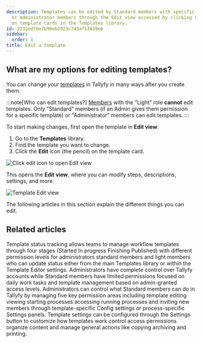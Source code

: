 ```yaml
---
description: Templates can be edited by Standard members with specific permissions
  or Administrator members through the Edit view accessed by clicking the pencil icon
  on template cards in the Templates library.
id: 2231edf0e7b96eb2923c743af13639e6
sidebar:
  order: 1
title: Edit a template
---
```


## What are my options for editing templates?

You can change your [templates](/products/pro/documenting/templates/) in Tallyfy in many ways after you create them.

:::note[Who can edit templates?]
[Members](/products/pro/documenting/members/) with the "Light" role **cannot** edit templates. Only "Standard" members (if an Admin gives them permission for a specific template) or "Administrator" members can edit templates.
:::

To start making changes, first open the template in **Edit view**:

1. Go to the **Templates** library.
2. Find the template you want to change.
3. Click the **Edit** icon (the pencil) on the template card.

![Click edit icon to open Edit view](https://screenshots.tallyfy.com/tallyfy%2Fpro%2Fdesktop-light-open-edit-mode-template.png)

This opens the **Edit view**, where you can modify steps, descriptions, settings, and more.

![Template Edit view](https://screenshots.tallyfy.com/tallyfy%2Fpro%2Fdesktop-light-show-template-created-by-tallyfyai.png)

The following articles in this section explain the different things you can edit.


<PageTree />


## Related articles
<CardGrid>
<LinkTitleCard header="<b>Edit Templates > Change a template's status</b>" href="/products/pro/documenting/templates/edit-templates/change-template-state/" > Template status tracking allows teams to manage workflow templates through four stages (Started In progress Finishing Published) with different permission levels for administrators standard members and light members who can update status either from the main Templates library or within the Template Editor settings. </LinkTitleCard>
<LinkTitleCard header="<b>Members > Standard and Admin members</b>" href="/products/pro/documenting/members/standard-admin-members/" > Administrators have complete control over Tallyfy accounts while Standard members have limited permissions focused on daily work tasks and template management based on admin-granted access levels. </LinkTitleCard>
<LinkTitleCard header="<b>Members > Manage member permissions</b>" href="/products/pro/documenting/members/how-do-i-manage-member-permissions-in-tallyfy/" > Administrators can control what Standard members can do in Tallyfy by managing five key permission areas including template editing viewing starting processes accessing running processes and inviting new members through template-specific Config settings or process-specific Settings panels. </LinkTitleCard>
<LinkTitleCard header="<b>Templates > Configure your template</b>" href="/products/pro/documenting/templates/config/" > Template settings can be configured through the Settings button to customize how templates work control access permissions organize content and manage general actions like copying archiving and printing. </LinkTitleCard>
</CardGrid>